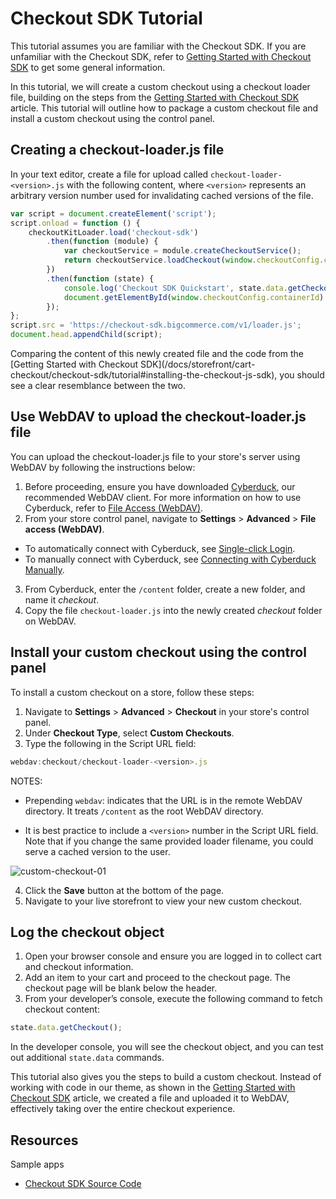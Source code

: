 # Checkout SDK Tutorial

This tutorial assumes you are familiar with the Checkout SDK. If you are unfamiliar with the Checkout SDK, refer to [Getting Started with Checkout SDK](/docs/storefront/cart-checkout/checkout-sdk) to get some general information.

In this tutorial, we will create a custom checkout using a checkout loader file, building on the steps from the [Getting Started with Checkout SDK](/docs/storefront/cart-checkout/checkout-sdk) article. This tutorial will outline how to package a custom checkout file and install a custom checkout using the control panel.


## Creating a checkout-loader.js file

In your text editor, create a file for upload called `checkout-loader-<version>.js` with the following content, where `<version>` represents an arbitrary version number used for invalidating cached versions of the file.

```js copy
var script = document.createElement('script');
script.onload = function () {
    checkoutKitLoader.load('checkout-sdk')
        .then(function (module) {
            var checkoutService = module.createCheckoutService();
            return checkoutService.loadCheckout(window.checkoutConfig.checkoutId);
        })
        .then(function (state) {
            console.log('Checkout SDK Quickstart', state.data.getCheckout());
            document.getElementById(window.checkoutConfig.containerId).innerHTML = 'Checkout ID: ' + state.data.getCheckout().id;
        });
};
script.src = 'https://checkout-sdk.bigcommerce.com/v1/loader.js';
document.head.appendChild(script);
```
<Callout type="info">
Comparing the content of this newly created file and the code from the [Getting Started with Checkout SDK](/docs/storefront/cart-checkout/checkout-sdk/tutorial#installing-the-checkout-js-sdk), you should see a clear resemblance between the two.
</Callout>

## Use WebDAV to upload the checkout-loader.js file

You can upload the checkout-loader.js file to your store's server using WebDAV by following the instructions below:

1. Before proceeding, ensure you have downloaded [Cyberduck](https://cyberduck.io/), our recommended WebDAV client. For more information on how to use Cyberduck, refer to [File Access (WebDAV)](https://support.bigcommerce.com/s/article/File-Access-WebDAV).
2. From your store control panel, navigate to **Settings** > **Advanced** > **File access (WebDAV)**.
  * To automatically connect with Cyberduck, see [Single-click Login](https://support.bigcommerce.com/s/article/File-Access-WebDAV#login).
  * To manually connect with Cyberduck, see [Connecting with Cyberduck Manually](https://support.bigcommerce.com/s/article/File-Access-WebDAV#manual).
3. From Cyberduck, enter the `/content` folder, create a new folder, and name it _checkout_.
4. Copy the file `checkout-loader.js` into the newly created _checkout_ folder on WebDAV.

## Install your custom checkout using the control panel

To install a custom checkout on a store, follow these steps:
1. Navigate to **Settings** > **Advanced** > **Checkout** in your store's control panel.
2. Under **Checkout Type**, select **Custom Checkouts**.
3. Type the following in the Script URL field:

```js copy
webdav:checkout/checkout-loader-<version>.js
```


NOTES:

* Prepending `webdav`: indicates that the URL is in the remote WebDAV directory. It treats `/content` as the root WebDAV directory.

* It is best practice to include a `<version>` number in the Script URL field. Note that if you change the same provided loader filename, you could serve a cached version to the user.

![custom-checkout-01](https://storage.googleapis.com/bigcommerce-production-dev-center/images/custom-checkout-01.png "Custom Checkout")

4. Click the **Save** button at the bottom of the page.
5. Navigate to your live storefront to view your new custom checkout.

## Log the checkout object

1. Open your browser console and ensure you are logged in to collect cart and checkout information.
2. Add an item to your cart and proceed to the checkout page. The checkout page will be blank below the header.
3. From your developer’s console, execute the following command to fetch checkout content:

```js copy
state.data.getCheckout();
```

In the developer console, you will see the checkout object, and you can test out additional `state.data` commands. 

This tutorial also gives you the steps to build a custom checkout. Instead of working with code in our theme, as shown in the [Getting Started with Checkout SDK](/docs/storefront/cart-checkout/checkout-sdk/tutorial) article, we created a file and uploaded it to WebDAV, effectively taking over the entire checkout experience. 



## Resources

Sample apps
* [Checkout SDK Source Code](https://github.com/bigcommerce/checkout-sdk-js)

